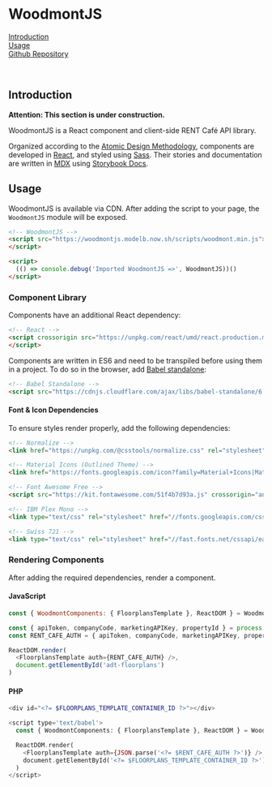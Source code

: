 <!-- Packages -->

<!-- Initialize -->
<Meta title='Getting Started/Welcome' />

# WoodmontJS

[Introduction](#introduction)  
[Usage](#usage)  
[Github Repository](https://woodmontjs.modelb.now.sh/repo)  

<br/>

## Introduction

**Attention: This section is under construction.**

WoodmontJS is a React component and client-side RENT Café API library.

Organized according to the [Atomic Design Methodology][1], components are
developed in [React][2], and styled using [Sass][3]. Their stories and
documentation are written in [MDX][4] using [Storybook Docs][5].

[1]: https://atomicdesign.bradfrost.com/chapter-2/
[2]: https://reactjs.org/
[3]: https://sass-lang.com/
[4]: https://mdxjs.com/
[5]: https://github.com/storybookjs/storybook/tree/master/addons/docs

## Usage

WoodmontJS is available via CDN. After adding the script to your page, the `WoodmontJS` module will be exposed.

```html
<!-- WoodmontJS -->
<script src="https://woodmontjs.modelb.now.sh/scripts/woodmont.min.js">
</script>

<script>
  (() => console.debug('Imported WoodmontJS =>', WoodmontJS))() 
</script>
```

### Component Library

Components have an additional React dependency:

```html
<!-- React -->
<script crossorigin src="https://unpkg.com/react/umd/react.production.min.js">
</script>
```

Components are written in ES6 and need to be transpiled before using them in a
project. To do so in the browser, add [Babel standalone][1]: 

```html
<!-- Babel Standalone -->
<script src="https://cdnjs.cloudflare.com/ajax/libs/babel-standalone/6.26.0/babel.min.js"></script>
```

[1]: https://github.com/babel/babel/tree/master/packages/babel-standalone

#### Font & Icon Dependencies

To ensure styles render properly, add the following dependencies:

```html
<!-- Normalize -->
<link href="https://unpkg.com/@csstools/normalize.css" rel="stylesheet" />

<!-- Material Icons (Outlined Theme) -->
<link href="https://fonts.googleapis.com/icon?family=Material+Icons|Material+Icons+Outlined" rel="stylesheet">

<!-- Font Awesome Free -->
<script src="https://kit.fontawesome.com/51f4b7d93a.js" crossorigin="anonymous"></script>

<!-- IBM Plex Mono -->
<link type="text/css" rel="stylesheet" href="//fonts.googleapis.com/css2?family=IBM+Plex+Mono:wght@200;300;400;500;600;700&display=swap" />

<!-- Swiss 721 -->
<link type="text/css" rel="stylesheet" href="//fast.fonts.net/cssapi/ea5e2124-bbdb-4e91-8a98-9b549b432fdb.css" />
```

### Rendering Components

After adding the required dependencies, render a component.

#### JavaScript

```javascript
const { WoodmontComponents: { FloorplansTemplate }, ReactDOM } = WoodmontJS

const { apiToken, companyCode, marketingAPIKey, propertyId } = process.env
const RENT_CAFE_AUTH = { apiToken, companyCode, marketingAPIKey, propertyId }

ReactDOM.render(
  <FloorplansTemplate auth={RENT_CAFE_AUTH} />, 
  document.getElementById('adt-floorplans')
)
```

#### PHP

```php
<div id="<?= $FLOORPLANS_TEMPLATE_CONTAINER_ID ?>"></div>

<script type='text/babel'>
  const { WoodmontComponents: { FloorplansTemplate }, ReactDOM } = WoodmontJS

  ReactDOM.render(
    <FloorplansTemplate auth={JSON.parse('<?= $RENT_CAFE_AUTH ?>')} />, 
    document.getElementById('<?= $FLOORPLANS_TEMPLATE_CONTAINER_ID ?>')
  )
</script>
```
